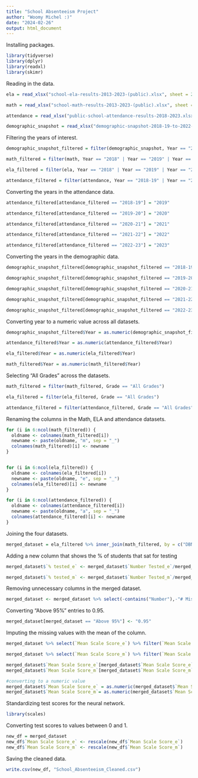 ---
title: "School Absenteeism Project"
author: "Woomy Michel :)"
date: "2024-02-26"
output: html_document
---
Installing packages.
```{r}
library(tidyverse)
library(dplyr)
library(readxl)
library(skimr)
```
Reading in the data.
```{r}
ela = read_xlsx("school-ela-results-2013-2023-(public).xlsx", sheet = 2)

math = read_xlsx("school-math-results-2013-2023-(public).xlsx", sheet = 2)

attendance = read_xlsx("public-school-attendance-results-2018-2023.xlsx", sheet = 2)

demographic_snapshot = read_xlsx("demographic-snapshot-2018-19-to-2022-23-(public).xlsx", sheet = "School")
```
Filtering the years of interest.
```{r}
demographic_snapshot_filtered = filter(demographic_snapshot, Year == "2018-19" | Year == "2019-20" | Year == "2020-21" | Year == "2021-22" | Year == "2022-23")

math_filtered = filter(math, Year == "2018" | Year == "2019" | Year == "2020" | Year == "2021" | Year == "2022" | Year == "2023")

ela_filtered = filter(ela, Year == "2018" | Year == "2019" | Year == "2020" | Year == "2021" | Year == "2022" | Year == "2023")

attendance_filtered = filter(attendance, Year == "2018-19" | Year == "2019-20" | Year == "2020-21" | Year == "2021-22" | Year == "2022-23") 
```
Converting the years in the attendance data. 
```{r}
attendance_filtered[attendance_filtered == "2018-19"] = "2019"

attendance_filtered[attendance_filtered == "2019-20"] = "2020"

attendance_filtered[attendance_filtered == "2020-21"] = "2021"

attendance_filtered[attendance_filtered == "2021-22"] = "2022"

attendance_filtered[attendance_filtered == "2022-23"] = "2023"
```
Converting the years in the demographic data.
```{r}
demographic_snapshot_filtered[demographic_snapshot_filtered == "2018-19"] = "2019"

demographic_snapshot_filtered[demographic_snapshot_filtered == "2019-20"] = "2020"

demographic_snapshot_filtered[demographic_snapshot_filtered == "2020-21"] = "2021"

demographic_snapshot_filtered[demographic_snapshot_filtered == "2021-22"] = "2022"

demographic_snapshot_filtered[demographic_snapshot_filtered == "2022-23"] = "2023"
```
Converting year to a numeric value across all datasets.
```{r}
demographic_snapshot_filtered$Year = as.numeric(demographic_snapshot_filtered$Year)

attendance_filtered$Year = as.numeric(attendance_filtered$Year)

ela_filtered$Year = as.numeric(ela_filtered$Year)

math_filtered$Year = as.numeric(math_filtered$Year)
```
Selecting "All Grades" across the datasets.
```{r}
math_filtered = filter(math_filtered, Grade == "All Grades")

ela_filtered = filter(ela_filtered, Grade == "All Grades")

attendance_filtered = filter(attendance_filtered, Grade == "All Grades")

```
Renaming the columns in the Math, ELA and attendance datasets.
```{r}
for (i in 6:ncol(math_filtered)) {
  oldname <- colnames(math_filtered[i])
  newname <- paste(oldname, "m", sep = "_")
  colnames(math_filtered)[i] <- newname
}


for (i in 6:ncol(ela_filtered)) {
  oldname <- colnames(ela_filtered[i])
  newname <- paste(oldname, "e", sep = "_")
  colnames(ela_filtered)[i] <- newname
}

for (i in 6:ncol(attendance_filtered)) {
  oldname <- colnames(attendance_filtered[i])
  newname <- paste(oldname, "a", sep = "_")
  colnames(attendance_filtered)[i] <- newname
}
```
Joining the four datasets.
```{r}
merged_dataset = ela_filtered %>% inner_join(math_filtered, by = c("DBN", "Year")) %>% inner_join(demographic_snapshot_filtered, by = c("DBN", "Year")) %>% inner_join(attendance_filtered, by = c("DBN", "Year"))
```
Adding a new column that shows the % of students that sat for testing
```{r}
merged_dataset$`% tested_e` <- merged_dataset$`Number Tested_e`/merged_dataset$`Total Enrollment`

merged_dataset$`% tested_m` <- merged_dataset$`Number Tested_m`/merged_dataset$`Total Enrollment`
```
Removing unnecessary columns in the merged dataset.
```{r}
merged_dataset <- merged_dataset %>% select(-contains("Number"),-"# Missing Race/Ethnicity Data",-"# Multi-Racial",-"# Black", -"# Asian", -"# Female", -"# Male", -"# White",-"# Hispanic",-"# Native American", -"# English Language Learners",-contains("Level"),-contains("..."), -contains("Category"), -contains("School Name"),-"# Poverty",-contains("Grade"), -"# Students with Disabilities", -"# Neither Female nor Male", -"% Neither Female nor Male")
```
Converting "Above 95%" entries to 0.95.
```{r}
merged_dataset[merged_dataset == "Above 95%"] <- "0.95"
```
Imputing the missing values with the mean of the column.
```{r}
merged_dataset %>% select(`Mean Scale Score_e`) %>% filter(`Mean Scale Score_e` != "s") %>% mutate(`Mean Scale Score_e` = as.numeric(`Mean Scale Score_e`)) %>% mutate(mean = sum(`Mean Scale Score_e`)/3308)

merged_dataset %>% select(`Mean Scale Score_m`) %>% filter(`Mean Scale Score_m` != "s") %>% mutate(`Mean Scale Score_m` = as.numeric(`Mean Scale Score_m`)) %>% mutate(mean = sum(`Mean Scale Score_m`)/3308)

merged_dataset$`Mean Scale Score_e`[merged_dataset$`Mean Scale Score_e` == "s"] <- 550.5561
merged_dataset$`Mean Scale Score_m`[merged_dataset$`Mean Scale Score_m` == "s"] <- 538.5141

#converting to a numeric value
merged_dataset$`Mean Scale Score_e` = as.numeric(merged_dataset$`Mean Scale Score_e`)
merged_dataset$`Mean Scale Score_m`= as.numeric(merged_dataset$`Mean Scale Score_m`)
```
Standardizing test scores for the neural network.
```{r}
library(scales)
```
Converting test scores to values between 0 and 1.
```{r}
new_df = merged_dataset
new_df$`Mean Scale Score_e` <- rescale(new_df$`Mean Scale Score_e`)
new_df$`Mean Scale Score_m` <- rescale(new_df$`Mean Scale Score_m`)
```
Saving the cleaned data.
```{r}
write.csv(new_df, "School_Absenteeism_Cleaned.csv")
```


